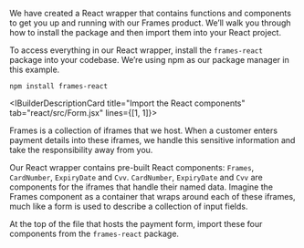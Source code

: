 <IBuilderDescriptionCard>

We have created a React wrapper that contains functions and components to get you up and running with our Frames product. We’ll walk you through how to install the package and then import them into your React project.

</IBuilderDescriptionCard>

<IBuilderDescriptionCard title="Install the Frames package">

To access everything in our React wrapper, install the `frames-react` package into your codebase. We’re using <ExternalLink href="https://www.npmjs.com/package/frames-react" target="_blank">npm</ExternalLink> as our package manager in this example.

`npm install frames-react`

</IBuilderDescriptionCard>

<IBuilderDescriptionCard title="Import the React components" tab="react/src/Form.jsx" lines={[1, 1]}>

Frames is a collection of iframes that we host. When a customer enters payment details into these iframes, we handle this sensitive information and take the responsibility away from you. 

Our React wrapper contains pre-built React components: `Frames`, `CardNumber`, `ExpiryDate` and `Cvv`. `CardNumber`, `ExpiryDate` and `Cvv` are components for the iframes that handle their named data. Imagine the Frames component as a container that wraps around each of these iframes, much like a form is used to describe a collection of input fields.

At the top of the file that hosts the payment form, import these four components from the `frames-react` package.

</IBuilderDescriptionCard>
